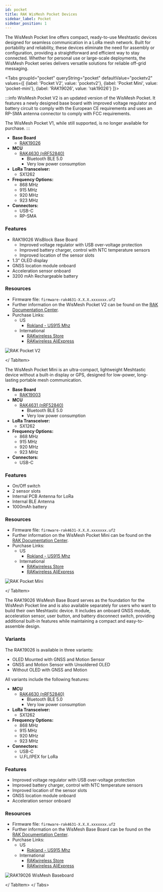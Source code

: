 ```yaml
---
id: pocket
title: RAK WisMesh Pocket Devices
sidebar_label: Pocket
sidebar_position: 1
---
```



The WisMesh Pocket line offers compact, ready-to-use Meshtastic devices designed for seamless communication in a LoRa mesh network. Built for portability and reliability, these devices eliminate the need for assembly or configuration, providing a straightforward and efficient way to stay connected. Whether for personal use or large-scale deployments, the WisMesh Pocket series delivers versatile solutions for reliable off-grid messaging.

<Tabs
groupId="pocket"
queryString="pocket"
defaultValue="pocketv2"
values={[
{label: 'Pocket V2', value: 'pocketv2'},
{label: 'Pocket Mini', value: 'pocket-mini'},
{label: 'RAK19026', value: 'rak19026'}
]}>

<TabItem value="pocketv2">

:::info
WisMesh Pocket V2 is an updated version of the WisMesh Pocket. It features a newly designed base board with improved voltage regulator and battery circuit to comply with the European CE requirements and uses an RP-SMA antenna connector to comply with FCC requirements.

The WisMesh Pocket V1, while still supported, is no longer available for purchase.
:::

- **Base Board**
  - [RAK19026](/docs/hardware/devices/rak-wireless/wismesh/pocket/?pocket=rak19026)
- **MCU**
  - [RAK4630 (nRF52840)](https://docs.rakwireless.com/product-categories/wisduo/rak4630-module/overview/)
    - Bluetooth BLE 5.0
    - Very low power consumption
- **LoRa Transceiver:**
  - SX1262
- **Frequency Options:**
  - 868 MHz
  - 915 MHz
  - 920 MHz
  - 923 MHz
- **Connectors:**
  - USB-C
  - RP-SMA

### Features

- RAK19026 WisBlock Base Board
  - Improved voltage regulator with USB over-voltage protection
  - Improved battery charger, control with NTC temperature sensors
  - Improved location of the sensor slots
- 1.3” OLED display
- GNSS location module onboard
- Acceleration sensor onboard
- 3200 mAh Rechargeable battery

### Resources

- Firmware file: `firmware-rak4631-X.X.X.xxxxxxx.uf2`
- Further information on the WisMesh Pocket V2 can be found on the [RAK Documentation Center](https://docs.rakwireless.com/product-categories/meshtastic/wismesh-pocket-v2/).
- Purchase Links:
  - US
    - [Rokland - US915 Mhz](https://store.rokland.com/products/wismesh-pocket)
  - International
    - [RAKwireless Store](https://store.rakwireless.com/products/wismesh-pocket?utm_source=website_partner&utm_medium=referral&utm_campaign=meshtastic_rak_collab)
    - [RAKwireless AliExpress](https://www.aliexpress.com/item/3256808087883682.html?utm_source=website_partner&utm_medium=referral&utm_campaign=meshtastic_rak_collab)

![RAK Pocket V2](/img/hardware/rak/pocket-v2.webp)

</ TabItem>

<TabItem value="pocket-mini">

The WisMesh Pocket Mini is an ultra-compact, lightweight Meshtastic device without a built-in display or GPS, designed for low-power, long-lasting portable mesh communication.

- **Base Board**
  - [RAK19003](/docs/hardware/devices/rak-wireless/wisblock/base-board?rakbase=RAK19003)
- **MCU**
  - [RAK4631 (nRF52840)](/docs/hardware/devices/rak-wireless/wisblock/core-module?rakcore=RAK4631)
    - Bluetooth BLE 5.0
    - Very low power consumption
- **LoRa Transceiver:**
  - SX1262
- **Frequency Options:**
  - 868 MHz
  - 915 MHz
  - 920 MHz
  - 923 MHz
- **Connectors:**
  - USB-C

### Features

- On/Off switch
- 2 sensor slots
- Internal PCB Antenna for LoRa
- Internal BLE Antenna
- 1000mAh battery

### Resources

- Firmware file: `firmware-rak4631-X.X.X.xxxxxxx.uf2`
- Further information on the WisMesh Pocket Mini can be found on the [RAK Documentation Center](https://docs.rakwireless.com/product-categories/meshtastic/wismesh-pocket-mini/).
- Purchase Links:
  - US
    - [Rokland - US915 Mhz](https://store.rokland.com/products/rakwireless-wismesh-pocket-mini-all-in-one-meshtastic-handheld-915-mhz-radio-with-lora-antenna)
  - International
    - [RAKwireless Store](https://store.rakwireless.com/products/wismesh-pocket-mini?utm_source=website_partner&utm_medium=referral&utm_campaign=meshtastic_rak_collab)
    - [RAKwireless AliExpress](https://www.aliexpress.com/item/3256807998160830.html?utm_source=website_partner&utm_medium=referral&utm_campaign=meshtastic_rak_collab)

![RAK Pocket Mini](/img/hardware/rak/pocket-mini.webp)

</ TabItem>

<TabItem value="rak19026">

The RAK19026 WisMesh Base Board serves as the foundation for the WisMesh Pocket line and is also available separately for users who want to build their own Meshtastic device. It includes an onboard GNSS module, acceleration sensor, user button, and battery disconnect switch, providing additional built-in features while maintaining a compact and easy-to-assemble design.

### Variants

The RAK19026 is available in three variants:

- OLED Mounted with GNSS and Motion Sensor
- GNSS and Motion Sensor with Unsoldered OLED
- Without OLED with GNSS and Motion

All variants include the following features:

- **MCU**
  - [RAK4630 (nRF52840)](https://docs.rakwireless.com/product-categories/wisduo/rak4630-module/overview/)
    - Bluetooth BLE 5.0
    - Very low power consumption
- **LoRa Transceiver:**
  - SX1262
- **Frequency Options:**
  - 868 MHz
  - 915 MHz
  - 920 MHz
  - 923 MHz
- **Connectors:**
  - USB-C
  - U.FL/IPEX for LoRa

### Features

- Improved voltage regulator with USB over-voltage protection
- Improved battery charger, control with NTC temperature sensors
- Improved location of the sensor slots
- GNSS location module onboard
- Acceleration sensor onboard

### Resources

- Firmware file: `firmware-rak4631-X.X.X.xxxxxxx.uf2`
- Further information on the WisMesh Base Board can be found on the [RAK Documentation Center](https://docs.rakwireless.com/product-categories/meshtastic/wismesh-base/overview/).
- Purchase Links:
  - US
    - [Rokland - US915 Mhz](https://store.rokland.com/products/rakwireless-wismesh-baseboard-rak19026-oled-mounted-gnss-motion-sensor-pid-115125)
  - International
    - [RAKwireless Store](https://store.rakwireless.com/products/wismesh-baseboard-rak19026?utm_source=website_partner&utm_medium=referral&utm_campaign=meshtastic_rak_collab)
    - [RAKwireless AliExpress](https://www.aliexpress.com/item/3256808063797462.html?utm_source=website_partner&utm_medium=referral&utm_campaign=meshtastic_rak_collab)

![RAK19026 WisMesh Baseboard](/img/hardware/rak/rak19026.webp)

</ TabItem>
</ Tabs>
